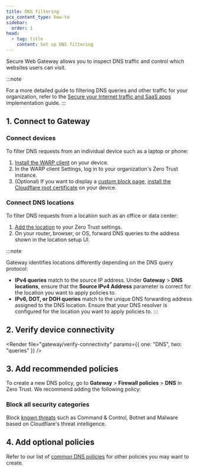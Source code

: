 ```yaml
---
title: DNS filtering
pcx_content_type: how-to
sidebar:
  order: 1
head:
  - tag: title
    content: Set up DNS filtering
---
```



Secure Web Gateway allows you to inspect DNS traffic and control which websites users can visit.

:::note

For a more detailed guide to filtering DNS queries and other traffic for your organization, refer to the [Secure your Internet traffic and SaaS apps](/learning-paths/secure-internet-traffic/) implementation guide.
:::

## 1. Connect to Gateway

### Connect devices

To filter DNS requests from an individual device such as a laptop or phone:

1. [Install the WARP client](/cloudflare-one/connections/connect-devices/warp/deployment/) on your device.
2. In the WARP client Settings, log in to your organization's <GlossaryTooltip term="team name">Zero Trust instance</GlossaryTooltip>.
3. (Optional) If you want to display a [custom block page](/cloudflare-one/policies/gateway/block-page/), [install the Cloudflare root certificate](/cloudflare-one/connections/connect-devices/warp/user-side-certificates/) on your device.

### Connect DNS locations

To filter DNS requests from a location such as an office or data center:

1. [Add the location](/cloudflare-one/connections/connect-devices/agentless/dns/locations/) to your Zero Trust settings.
2. On your router, browser, or OS, forward DNS queries to the address shown in the location setup UI.

:::note

Gateway identifies locations differently depending on the DNS query protocol:

- **IPv4 queries** match to the source IP address. Under **Gateway** > **DNS locations**, ensure that the **Source IPv4 Address** parameter is correct for the location you want to apply policies to.
- **IPv6, DOT, or DOH queries** match to the unique DNS forwarding address assigned to the DNS location. Ensure that your DNS resolver is configured for the location you want to apply policies to.
  :::

## 2. Verify device connectivity

<Render
	file="gateway/verify-connectivity"
	params={{ one: "DNS", two: "queries" }}
/>

## 3. Add recommended policies

To create a new DNS policy, go to **Gateway** > **Firewall policies** > **DNS** in Zero Trust. We recommend adding the following policy:

### Block all security categories

Block [known threats](/cloudflare-one/policies/gateway/domain-categories/#security-categories) such as Command & Control, Botnet and Malware based on Cloudflare's threat intelligence.

<Render file="gateway/policies/block-security-categories" />

## 4. Add optional policies

Refer to our list of [common DNS policies](/cloudflare-one/policies/gateway/dns-policies/common-policies) for other policies you may want to create.
